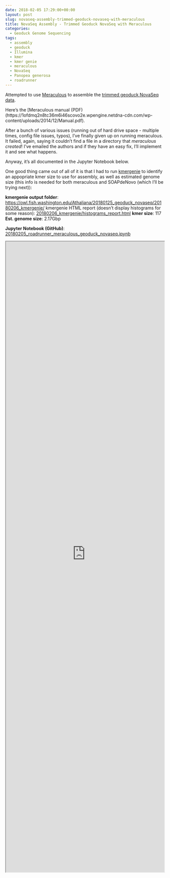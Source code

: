 ```yaml
---
date: 2018-02-05 17:29:00+00:00
layout: post
slug: novaseq-assembly-trimmed-geoduck-novaseq-with-meraculous
title: NovaSeq Assembly - Trimmed Geoduck NovaSeq with Meraculous
categories:
  - Geoduck Genome Sequencing
tags:
  - assembly
  - geoduck
  - Illumina
  - kmer
  - kmer genie
  - meraculous
  - NovaSeq
  - Panopea generosa
  - roadrunner
---
```


Attempted to use [Meraculous](https://jgi.doe.gov/data-and-tools/meraculous/) to assemble the [trimmed geoduck NovaSeq data](https://robertslab.github.io/sams-notebook/2018/01/25/adapter-trimming-and-fastqc-illumina-geoduck-novaseq-data.html).

Here's the [Meraculous manual (PDF)(https://1ofdmq2n8tc36m6i46scovo2e.wpengine.netdna-cdn.com/wp-content/uploads/2014/12/Manual.pdf).

After a bunch of various issues (running out of hard drive space - multiple times, config file issues, typos), I've finally given up on running meraculous. It failed, again, saying it couldn't find a file in a directory that _meraculous created_! I've emailed the authors and if they have an easy fix, I'll implement it and see what happens.

Anyway, it's all documented in the Jupyter Notebook below.

One good thing came out of all of it is that I had to run [kmergenie]() to identify an appopriate kmer size to use for assembly, as well as estimated genome size (this info is needed for both meraculous and SOAPdeNovo (which I'll be trying next)):

**kmergenie output folder**: [https://owl.fish.washington.edu/Athaliana/20180125_geoduck_novaseq/20180206_kmergenie/](http://owl.fish.washington.edu/Athaliana/20180125_geoduck_novaseq/20180206_kmergenie/)
kmergenie HTML report (doesn't display histograms for some reason): [20180206_kmergenie/histograms_report.html](https://owl.fish.washington.edu/Athaliana/20180125_geoduck_novaseq/20180206_kmergenie/histograms_report.html)
**kmer size**: 117
**Est. genome size**: 2.17Gbp

**Jupyter Notebook (GitHub)**: [20180205_roadrunner_meraculous_geoduck_novaseq.ipynb](https://github.com/sr320/LabDocs/blob/master/jupyter_nbs/sam/20180205_roadrunner_meraculous_geoduck_novaseq.ipynb)

<iframe src="https://render.githubusercontent.com/view/ipynb?commit=4776dd87980bb1e99159dff31429a5a9deac9f48&enc;_url=68747470733a2f2f7261772e67697468756275736572636f6e74656e742e636f6d2f73723332302f4c6162446f63732f343737366464383739383062623165393931353964666633313432396135613964656163396634382f6a7570797465725f6e62732f73616d2f32303138303230355f726f616472756e6e65725f6d65726163756c6f75735f67656f6475636b5f6e6f76617365712e6970796e62&nwo;=sr320%2FLabDocs&path;=jupyter_nbs%2Fsam%2F20180205_roadrunner_meraculous_geoduck_novaseq.ipynb&repository;_id=13746500&repository;_type=Repository#87ce7773-2332-4116-897c-83334e49961b" width="100%" height="2000" scrolling="yes"></iframe>
